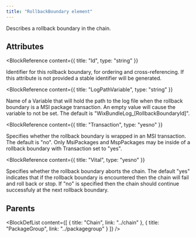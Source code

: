```yaml
---
title: "RollbackBoundary element"
---
```



Describes a rollback boundary in the chain.


## Attributes

<BlockWrapper>

  <BlockReference
    content={{
      title: "Id",
      type: "string"
    }}
  >
  Identifier for this rollback boundary, for ordering and cross-referencing. If this attribute is
   not provided a stable identifier will be generated.
  </BlockReference>

  <BlockReference
    content={{
      title: "LogPathVariable",
      type: "string"
    }}
  >
  Name of a Variable that will hold the path to the log file when the rollback boundary is a MSI package transaction.
   An empty value will cause the variable to not be set. The default is "WixBundleLog_[RollbackBoundaryId]".
  </BlockReference>

  <BlockReference
    content={{
      title: "Transaction",
      type: "yesno"
    }}
  >
  Specifies whether the rollback boundary is wrapped in an MSI transaction. The default is "no".
   Only MsiPackages and MspPackages may be inside of a rollback boundary with Transaction set to "yes".
  </BlockReference>

  <BlockReference
    content={{
      title: "Vital",
      type: "yesno"
    }}
  >
  Specifies whether the rollback boundary aborts the chain. The default "yes" indicates that if
   the rollback boundary is encountered then the chain will fail and roll back or stop. If "no"
   is specified then the chain should continue successfuly at the next rollback boundary.
  </BlockReference>

</BlockWrapper>


## Parents

<BlockDefList content={[
    {
      title: "Chain",
      link: "../chain"
    },
    {
      title: "PackageGroup",
      link: "../packagegroup"
    }
  ]}
/>